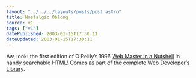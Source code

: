 ```yaml
---
layout: "../../../layouts/posts/post.astro"
title: Nostalgic Oblong
source: v1
tags: ["v1"]
datePublished: 2003-01-15T17:30:11
dateUpdated: 2003-01-15T17:30:11
---
```


Aw, look: the first edition of O&#8217;Reilly&#8217;s 1996 [Web Master in a Nutshell][1] in handy searchable HTML! Comes as part of the complete [Web Developer&#8217;s Library][2].

[1]: http://www.linux.cu/mirrors/www.oreilly.com/catalog/web/webnut/index.html "Linux Cuba: mirror of O'Reilly's Web Master in a Nutshell"
[2]: http://www.linux.cu/mirrors/www.oreilly.com/catalog/web/index.html "Linux Cuba: mirror of O'Reilly's Web Developer's Library"
